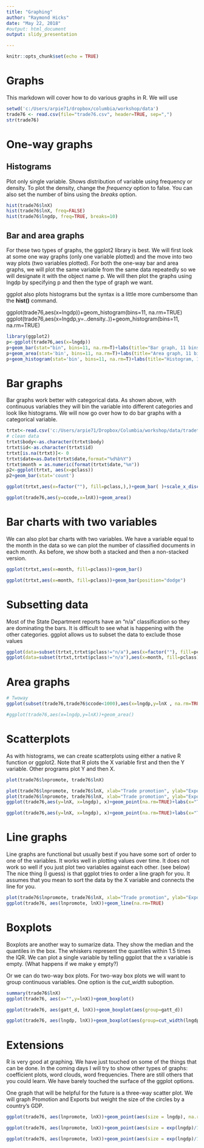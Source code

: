---
title: "Graphing"
author: "Raymond Hicks"
date: "May 22, 2018"
#output: html_document
output: slidy_presentation

---

```{r setup, include=FALSE}
knitr::opts_chunk$set(echo = TRUE)
```

# Graphs
This markdown will cover how to do various graphs in R. 
We will use 

``` {r setup example data}
setwd('c:/Users/arpie71/dropbox/columbia/workshop/data')
trade76 <- read.csv(file="trade76.csv", header=TRUE, sep=",")
str(trade76)
```
# One-way graphs
## Histograms
Plot only single variable. Shows distribution of variable using frequency or density.
To plot the density, change the <i>frequency</i> option to false.
You can also set the number of bins using the <i>breaks</i> option.



``` {r histogram}
hist(trade76$lnX)
hist(trade76$lnX, freq=FALSE)
hist(trade76$lngdp, freq=TRUE, breaks=10)


```


## Bar and area graphs
For these two types of graphs, the ggplot2 library is best. 
We will first look at some one way graphs (only one variable plotted) and the move into two way plots (two variables plotted).
For both the one-way bar and area graphs, we will plot the same variable from the same data repeatedly so we will designate it with the object name p. We will then plot the graphs using lngdp by specifying p and then the type of graph we want. 

ggplot also plots histograms but the syntax is a little more cumbersome than the <b>hist()</b> command.

ggplot(trade76,aes(x=lngdp))+geom_histogram(bins=11, na.rm=TRUE)
ggplot(trade76,aes(x=lngdp,y=..density..))+geom_histogram(bins=11, na.rm=TRUE)

``` {r graphs oneway}
library(ggplot2)
p<-ggplot(trade76,aes(x=lngdp))
p+geom_bar(stat="bin", bins=11, na.rm=T)+labs(title="Bar graph, 11 bins")
p+geom_area(stat='bin', bins=11, na.rm=T)+labs(title="Area graph, 11 bins")
p+geom_histogram(stat='bin', bins=11, na.rm=T)+labs(title="Histogram, 11 bins")


```

# Bar graphs
Bar graphs work better with categorical data. As shown above, with continuous variables they will bin the variable into different categories and look like histograms. 
We will now go over how to do bar graphs with a categorical variable.

```{r bar graphs}
trtxt<-read.csv('c:/Users/arpie71/Dropbox/Columbia/workshop/data/tradetext.tab', sep='|', header=TRUE)
# clean data
trtxt$body<-as.character(trtxt$body)
trtxt$id<-as.character(trtxt$id)
trtxt[is.na(trtxt)]<- 0
trtxt$date=as.Date(trtxt$date,format="%d%b%Y")
trtxt$month = as.numeric(format(trtxt$date,"%m"))
p2<-ggplot(trtxt, aes(x=pclass))
p2+geom_bar(stat='count')

ggplot(trtxt,aes(x=factor(""), fill=pclass,),)+geom_bar( )+scale_x_discrete("Classification")

ggplot(trade76,aes(y=ccode,x=lnX))+geom_area()

```

# Bar charts with two variables
We can also plot bar charts with two variables. 
We have a variable equal to the month in the data so we can plot the number of classified documents in each month. 
As before, we show both a stacked and then a non-stacked version.


``` {r twoway bar charts}

ggplot(trtxt,aes(x=month, fill=pclass))+geom_bar()

ggplot(trtxt,aes(x=month, fill=pclass))+geom_bar(position="dodge")


```

# Subsetting data
Most of the State Department reports have an "n/a" classification so they are dominating the bars. It is difficult to see what is happening with the other categories. 
ggplot allows us to subset the data to exclude those values

``` {r subset ggplot}
ggplot(data=subset(trtxt,trtxt$pclass!="n/a"),aes(x=factor(""), fill=pclass))+geom_bar(position="dodge")
ggplot(data=subset(trtxt,trtxt$pclass!="n/a"),aes(x=month, fill=pclass))+geom_bar(position="dodge")

```

# Area graphs

```{r area}



# Twoway
ggplot(subset(trade76,trade76$ccode<1000),aes(x=lngdp,y=lnX , na.rm=TRUE))+geom_area()+labs(x="GDP", y="Exports")

#ggplot(trade76,aes(x=lngdp,y=lnX))+geom_area()

```


# Scatterplots
As with histograms, we can create scatterplots using  either a native R function or ggplot2.
Note that R plots the X variable first and then the Y variable.
Other programs plot Y and then X. 

``` {r scatter}
plot(trade76$lnpromote, trade76$lnX)

plot(trade76$lnpromote, trade76$lnX, xlab="Trade promotion", ylab="Exports")
plot(trade76$lnpromote, trade76$lnX, xlab="Trade promotion", ylab="Exports", main="Relationship between Promotion and exports, 1976")
ggplot(trade76,aes(y=lnX, x=lngdp), x)+geom_point(na.rm=TRUE)+labs(x="Trade promotion",y="Exports", title="Relationship between Promotion and exports, 1976")

ggplot(trade76,aes(y=lnX, x=lngdp), x)+geom_point(na.rm=TRUE)+labs(x="Trade promotion",y="Exports", title="Relationship between Promotion and exports", subtitle="1976")


```

# Line graphs
Line graphs are functional but usually best if you have some sort of order to one of the variables. 
It works well in plotting values over time. It does not work so well if you just plot two variables against each other.
(see below)
The nice thing (I guess) is that ggplot tries to order a line graph for you. It assumes that you mean to sort the data by the X variable and connects the line for you.

``` {r line graph}

plot(trade76$lnpromote, trade76$lnX, xlab="Trade promotion", ylab="Exports", type='l')
ggplot(trade76, aes(lnpromote, lnX))+geom_line(na.rm=TRUE)
```


# Boxplots
Boxplots are another way to sumarize data. They show the median and the quantiles in the box.
The whiskers represent the quantiles within 1.5 times the IQR.
We can plot a single variable by telling ggplot that the x variable is empty.
(What happens if we make y empty?)

Or we can do two-way box plots. 
For two-way box plots we will want to group continuous variables. 
One option is the <i>cut_width</i> suboption.


``` {r boxplot}
summary(trade76$lnX)
ggplot(trade76, aes(x="",y=lnX))+geom_boxplot()

ggplot(trade76, aes(gatt_d, lnX))+geom_boxplot(aes(group=gatt_d))

ggplot(trade76, aes(lngdp, lnX))+geom_boxplot(aes(group=cut_width(lngdp,2)))

```


# Extensions
R is very good at graphing. We have just touched on some of the things that can be done. 
In the coming days I will try to show other types of graphs: coefficient plots, word clouds, word frequencies.
There are still others that you could learn.
We have barely touched the surface of the ggplot options. 

One graph that will be helpful for the future is a three-way scatter plot.
We will graph Promotion and Exports but weight the size of the circles by a country's GDP. 

``` {r three-way scatter}

ggplot(trade76, aes(lnpromote, lnX))+geom_point(aes(size = lngdp), na.rm=TRUE)

ggplot(trade76, aes(lnpromote, lnX))+geom_point(aes(size = exp(lngdp)/1000), na.rm=TRUE)

ggplot(trade76, aes(lnpromote, lnX))+geom_point(aes(size = exp(lngdp)/1000), show.legend=TRUE,na.rm=TRUE)+labs(size="GDP in mil")

```

